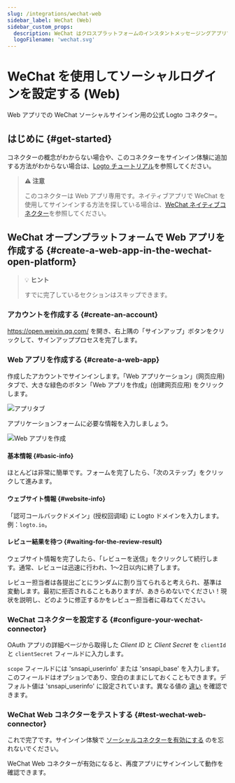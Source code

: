 ```yaml
---
slug: /integrations/wechat-web
sidebar_label: WeChat (Web)
sidebar_custom_props:
  description: WeChat はクロスプラットフォームのインスタントメッセージングアプリです。
  logoFilename: 'wechat.svg'
---
```



# WeChat を使用してソーシャルログインを設定する (Web)

Web アプリでの WeChat ソーシャルサインイン用の公式 Logto コネクター。

<GuideTip />

## はじめに \{#get-started}

コネクターの概念がわからない場合や、このコネクターをサインイン体験に追加する方法がわからない場合は、[Logto チュートリアル](/connectors/social-connectors)を参照してください。

> **⚠️ 注意**
>
> このコネクターは Web アプリ専用です。ネイティブアプリで WeChat を使用してサインインする方法を探している場合は、[WeChat ネイティブコネクター](/integrations/wechat-native)を参照してください。

## WeChat オープンプラットフォームで Web アプリを作成する \{#create-a-web-app-in-the-wechat-open-platform}

> 💡 **ヒント**
>
> すでに完了しているセクションはスキップできます。

### アカウントを作成する \{#create-an-account}

https://open.weixin.qq.com/ を開き、右上隅の「サインアップ」ボタンをクリックして、サインアッププロセスを完了します。

### Web アプリを作成する \{#create-a-web-app}

作成したアカウントでサインインします。「Web アプリケーション」(网页应用) タブで、大きな緑色のボタン「Web アプリを作成」(创建网页应用) をクリックします。

![アプリタブ](./assets/app-tabs.png)

アプリケーションフォームに必要な情報を入力しましょう。

![Web アプリを作成](./assets/create-web-app.png)

#### 基本情報 \{#basic-info}

ほとんどは非常に簡単です。フォームを完了したら、「次のステップ」をクリックして進みます。

#### ウェブサイト情報 \{#website-info}

「認可コールバックドメイン」(授权回调域) に Logto ドメインを入力します。例：`logto.io`。

#### レビュー結果を待つ \{#waiting-for-the-review-result}

ウェブサイト情報を完了したら、「レビューを送信」をクリックして続行します。通常、レビューは迅速に行われ、1〜2日以内に終了します。

レビュー担当者は各提出ごとにランダムに割り当てられると考えられ、基準は変動します。最初に拒否されることもありますが、あきらめないでください！現状を説明し、どのように修正するかをレビュー担当者に尋ねてください。

### WeChat コネクターを設定する \{#configure-your-wechat-connector}

OAuth アプリの詳細ページから取得した _Client ID_ と _Client Secret_ を `clientId` と `clientSecret` フィールドに入力します。

`scope` フィールドには 'snsapi_userinfo' または 'snsapi_base' を入力します。このフィールドはオプションであり、空白のままにしておくこともできます。デフォルト値は 'snsapi_userinfo' に設定されています。異なる値の [違い](https://developers.weixin.qq.com/doc/offiaccount/OA_Web_Apps/Wechat_webpage_authorization.html) を確認できます。

### WeChat Web コネクターをテストする \{#test-wechat-web-connector}

これで完了です。サインイン体験で [ソーシャルコネクターを有効にする](/connectors/social-connectors/#enable-social-sign-in) のを忘れないでください。

WeChat Web コネクターが有効になると、再度アプリにサインインして動作を確認できます。
